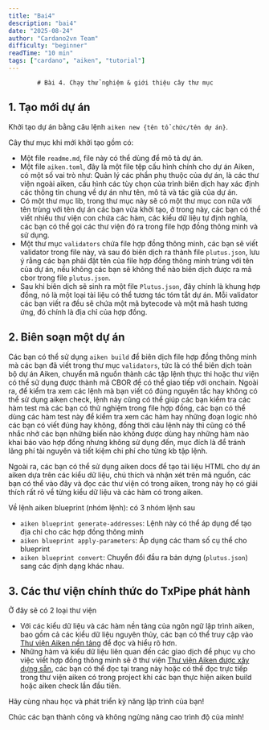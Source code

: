 ```yaml
---
title: "Bai4"
description: "bai4"
date: "2025-08-24"
author: "Cardano2vn Team"
difficulty: "beginner"
readTime: "10 min"
tags: ["cardano", "aiken", "tutorial"]
---
```


            # Bài 4. Chạy thử nghiệm & giới thiệu cây thư mục

## 1. Tạo mới dự án

Khởi tạo dự án bằng câu lệnh `aiken new {tên tổ chức/tên dự án}`.

Cây thư mục khi mới khởi tạo gồm có:

- Một file `readme.md`, file này có thể dùng để mô tả dự án.
- Một file `aiken.toml`, đây là một file tệp cấu hình chính cho dự án Aiken, có
  một số vai trò như: Quản lý các phần phụ thuộc của dự án, là các thư viện
  ngoài aiken, cấu hình các tùy chọn của trình biên dịch hay xác định các thông
  tin chung về dự án như tên, mô tả và tác giả của dự án.
- Có một thư mục lib, trong thư mục này sẽ có một thư mục con nữa với tên trùng
  với tên dự án các bạn vừa khởi tạo, ở trong này, các bạn có thể viết nhiều thư
  viện con chứa các hàm, các kiểu dữ liệu tự định nghĩa, các bạn có thể gọi các
  thư viện đó ra trong file hợp đồng thông minh và sử dụng.
- Một thư mục `validators` chứa file hợp đồng thông minh, các bạn sẽ viết
  validator trong file này, và sau đó biên dịch ra thành file `plutus.json`, lưu
  ý rằng các bạn phải đặt tên của file hợp đồng thông minh trùng với tên của dự
  án, nếu không các bạn sẽ không thể nào biên dịch được ra mã cbor trong file
  `plutus.json`.
- Sau khi biên dịch sẽ sinh ra một file `Plutus.json`, đây chính là khung hợp
  đồng, nó là một loại tài liệu có thể tương tác tóm tắt dự án. Mỗi validator
  các bạn viết ra đều sẽ chứa một mã bytecode và một mã hash tương ứng, đó chính
  là địa chỉ của hợp đồng.

## 2. Biên soạn một dự án

Các bạn có thể sử dụng `aiken build` để biên dịch file hợp đồng thông minh mà
các bạn đã viết trong thư mục `validators`, tức là có thể biên dịch toàn bộ dự
án Aiken, chuyển mã nguồn thành các tập lệnh thực thi hoặc thư viện có thể sử
dụng được thành mã CBOR để có thể giao tiếp với onchain. Ngoài ra, để kiểm tra
xem các lệnh mà bạn viết có đúng nguyên tắc hay không có thể sử dụng aiken
check, lệnh này cũng có thể giúp các bạn kiểm tra các hàm test mà các bạn có thử
nghiệm trong file hợp đồng, các bạn có thể dùng các hàm test này để kiểm tra xem
các hàm hay những đoạn logic nhỏ các bạn có viết đúng hay không, đồng thời câu
lệnh này thì cũng có thể nhắc nhở các bạn những biến nào không được dùng hay
những hàm nào khai báo vào hợp đồng nhưng không sử dụng đến, mục đích là để
tránh lãng phí tài nguyên và tiết kiệm chi phí cho từng kb tập lệnh.

Ngoài ra, các bạn có thể sử dụng aiken docs để tạo tài liệu HTML cho dự án aiken
dựa trên các kiểu dữ liệu, chú thích và nhận xét trên mã nguồn, các bạn có thể
vào đây và đọc các thư viện có trong aiken, trong này họ có giải thích rất rõ về
từng kiểu dữ liệu và các hàm có trong aiken.

Về lệnh aiken blueprint (nhóm lệnh): có 3 nhóm lệnh sau

- `aiken blueprint generate-addresses`: Lệnh này có thể áp dụng để tạo địa chỉ
  cho các hợp đồng thông minh
- `aiken blueprint apply-parameters`: Áp dụng các tham số cụ thể cho blueprint
- `aiken blueprint convert`: Chuyển đổi đầu ra bản dựng (`plutus.json`) sang các
  định dạng khác nhau.

## 3. Các thư viện chính thức do TxPipe phát hành

Ở đây sẽ có 2 loại thư viện

- Với các kiểu dữ liệu và các hàm nền tảng của ngôn ngữ lập trình aiken, bao gồm
  cả các kiểu dữ liệu nguyên thủy, các bạn có thể truy cập vào
  [Thư viện Aiken nền tảng](https://aiken-lang.github.io/prelude/aiken.html) để
  đọc và hiểu rõ hơn.
- Những hàm và kiểu dữ liệu liên quan đến các giao dịch để phục vụ cho việc viết
  hợp đồng thông minh sẽ ở thư viện [Thư viện Aiken được xây dựng sẵn](https://aiken-lang.github.io/stdlib/), các
  bạn có thể đọc tại trang này hoặc có thể đọc trực tiếp trong thư viện aiken có
  trong project khi các bạn thực hiện aiken build hoặc aiken check lần đầu tiên.

Hãy cùng nhau học và phát triển kỹ năng lập trình của bạn!

Chúc các bạn thành công và không ngừng nâng cao trình độ của mình!

